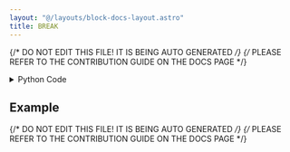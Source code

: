 ```yaml
---
layout: "@/layouts/block-docs-layout.astro"
title: BREAK
---
```


{/* DO NOT EDIT THIS FILE! IT IS BEING AUTO GENERATED */}
{/* PLEASE REFER TO THE CONTRIBUTION GUIDE ON THE DOCS PAGE */}


<PythonDocsDisplay docstring={docstring} />

<details>
<summary>Python Code</summary>

```python
from flojoy import flojoy, DataContainer, SmallMemory, NodeReference
from typing import Optional, Any

memory_key = "loop-info"


@flojoy
def BREAK(
    referred_node: NodeReference,
    default: Optional[DataContainer] = None,
) -> None:
    """The BREAK node is designed to end the iteration of a loop.

    It should be used in conjunction with conditionals to determine when to break the loop.

    It is needed to be able to generate 'while loops' in Flojoy (combined with an 'infinite loop').

    Parameters
    ----------
    referred_node : NodeReference
        This is the specific instance of a LOOP node that you want to break.
        It is required to differentiate between multiple LOOPs if they exist
        in the same application.
    default : DataContainer
        This node simply requires an input (most likely from
        the return of a CONDITIONAL node) so that it is executed.
    """

    # this is the loop ID we want to break
    original_data: dict[str, Any] = SmallMemory().read_memory(
        referred_node.ref, memory_key
    )
    data = original_data.copy()
    data["num_loop"] = 1
    data["current_iteration"] = 1
    data["is_finished"] = True
    SmallMemory().write_to_memory(referred_node.ref, memory_key, data)
    return default

```

[Find this Flojoy Block on GitHub](https://github.com/flojoy-ai/blocks/blob/main/blocks/LOGIC_GATES/LOOP_TOOLS/BREAK/BREAK.py)

</details>

## Example


<GetHelpWidget />


<AppDisplay app={app} blockName="BREAK" client:visible />


<Example />

{/* DO NOT EDIT THIS FILE! IT IS BEING AUTO GENERATED */}
{/* PLEASE REFER TO THE CONTRIBUTION GUIDE ON THE DOCS PAGE */}
